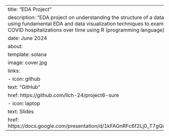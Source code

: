 ---
title: "EDA Project"
description: "EDA project on  understanding the structure of a dataset, generating and evaluating hypotheses using fundamental EDA and data visualization techniques to examine change in variables corresponding to COVID hospitalizations over time using R (programming language)."
date: June 2024
about:
  template: solana
  image: cover.jpg
  links: 
    - icon: github
      text: "GitHub"
      href: https://github.com/llch-24/project6-sure
    - icon: laptop
      text: Slides
      href: https://docs.google.com/presentation/d/1kFAGnRFc6f2Lj0_T7gQuzEniyNrSRzyOykI77Y5CqGo/edit#slide=id.p
---